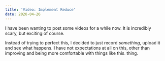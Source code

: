 ```yaml
---
title: 'Video: Implement Reduce'
date: 2020-04-26
---
```


<YoutubeEmbed videoId="F2H7QrkEPg8" />

I have been wanting to post some videos for a while now. It is incredibly scary, but exciting of course.

Instead of trying to perfect this, I decided to just record _something_, upload it and see what happens.
I have not expectations at all on this, other than improving and being more comfortable with things like this.
thing.
